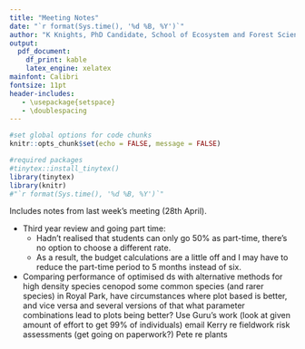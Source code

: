 ```yaml
---
title: "Meeting Notes"
date: "`r format(Sys.time(), '%d %B, %Y')`"
author: "K Knights, PhD Candidate, School of Ecosystem and Forest Sciences"
output: 
  pdf_document:
    df_print: kable
    latex_engine: xelatex
mainfont: Calibri        
fontsize: 11pt
header-includes:
   - \usepackage{setspace}
   - \doublespacing    
---
```

```r
#set global options for code chunks
knitr::opts_chunk$set(echo = FALSE, message = FALSE)

#required packages
#tinytex::install_tinytex()
library(tinytex)
library(knitr)
#"`r format(Sys.time(), '%d %B, %Y')`"

```
Includes notes from last week's meeting (28th April).

* Third year review and going part time: 
  + Hadn't realised that students can only go 50% as part-time, there's no option to choose a different rate.
  + As a result, the budget calculations are a little off and I may have to reduce the part-time period to 5 months instead of six.

* Comparing performance of optimised ds with alternative methods for high density species
  cenopod some common species (and rarer species) in Royal Park, 
  have circumstances where plot based is better, and vice versa and several versions of that
  what parameter combinations lead to plots being better?  Use Guru's work (look at given amount of effort to get 99% of individuals)
  email Kerry re fieldwork risk assessments (get going on paperwork?)
  Pete re plants
  



